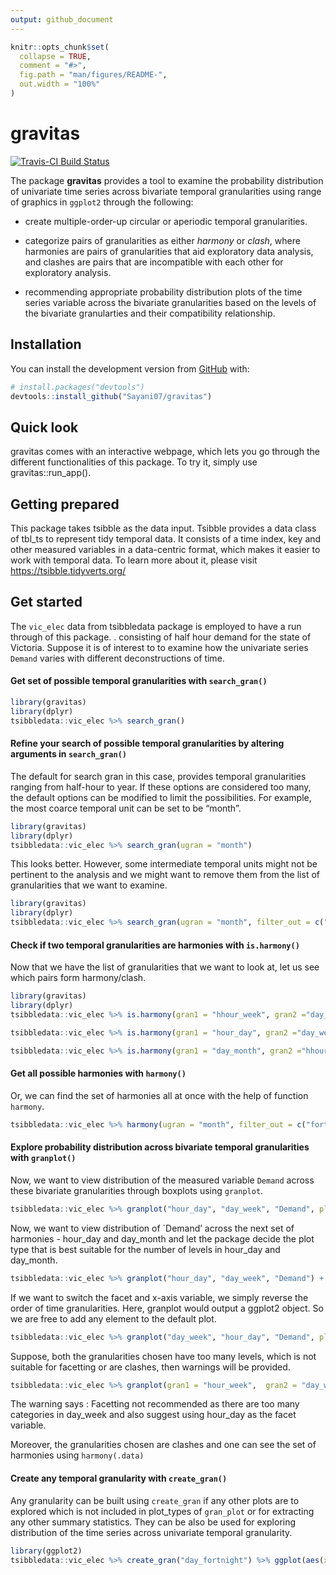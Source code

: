 ```yaml
---
output: github_document
---
```


<!-- README.md is generated from README.Rmd. Please edit that file -->

```r
knitr::opts_chunk$set(
  collapse = TRUE,
  comment = "#>",
  fig.path = "man/figures/README-",
  out.width = "100%"
)
```
# gravitas

<!-- badges: start -->

[![Travis-CI Build Status](https://travis-ci.org/Sayani07/gravitas.svg?branch=master)](https://travis-ci.org/Sayani07/gravitas)
<!-- badges: end -->

The package **gravitas** provides a tool to examine the probability distribution of univariate time series across bivariate temporal granularities using range of graphics in `ggplot2` through the following:  

 - create multiple-order-up circular or aperiodic temporal granularities.  
 
 - categorize pairs of granularities as either  *harmony* or *clash*, where harmonies are pairs of granularities that aid exploratory data analysis, and clashes are pairs that are incompatible with each other for exploratory analysis.  
 
 - recommending appropriate probability distribution plots of the time series variable across the bivariate granularities based on the levels of the bivariate granularties and their compatibility relationship.  

## Installation
  
<!-- You can install the released version of gravitas from [CRAN](https://CRAN.R-project.org) with: -->

<!-- ``` r -->
<!-- install.packages("gravitas") -->
<!-- ``` -->

You can install the development version from [GitHub](https://github.com/) with:

``` r
# install.packages("devtools")
devtools::install_github("Sayani07/gravitas")
```
## Quick look

gravitas comes with an interactive webpage, which lets you go through the different functionalities of this package. To try it, simply use gravitas::run_app().


## Getting prepared

This package takes tsibble as the data input. Tsibble provides a data class of tbl_ts to represent tidy temporal data. It consists of a time index, key and other measured variables in a data-centric format, which makes it easier to work with temporal data. To learn more about it, please visit [https://tsibble.tidyverts.org/](https://tsibble.tidyverts.org/)


## Get started

The `vic_elec` data from tsibbledata package is employed to have a run through of this package. . consisting of half hour demand for the state of Victoria. Suppose it is of interest to to examine how the univariate series `Demand` varies with different deconstructions of time.

#### Get set of possible temporal granularities with `search_gran()`

```r
library(gravitas)
library(dplyr)
tsibbledata::vic_elec %>% search_gran()
```

#### Refine your search of possible temporal granularities by altering arguments in `search_gran()`

The default for search gran in this case,  provides temporal granularities ranging from half-hour to year. If these options are considered too many, the default options can be modified to limit the possibilities. For example, the most coarce temporal unit can be set to be "month".

```r
library(gravitas)
library(dplyr)
tsibbledata::vic_elec %>% search_gran(ugran = "month")
```

This looks better. However, some intermediate temporal units might not be pertinent to the analysis and we might want to  remove them from the list of granularities that we want to examine.

```r
library(gravitas)
library(dplyr)
tsibbledata::vic_elec %>% search_gran(ugran = "month", filter_out = c("fortnight"))
```


#### Check if two temporal granularities are harmonies with `is.harmony()`

Now that we have the list of granularities that we want to look at, let us see which pairs form harmony/clash.

```r
library(gravitas)
library(dplyr)
tsibbledata::vic_elec %>% is.harmony(gran1 = "hhour_week", gran2 ="day_week")

tsibbledata::vic_elec %>% is.harmony(gran1 = "hour_day", gran2 ="day_week")

tsibbledata::vic_elec %>% is.harmony(gran1 = "day_month", gran2 ="hhour_week")

```


#### Get all possible harmonies with `harmony()`

Or, we can find the set of harmonies all at once with the help of function `harmony`.

```r
tsibbledata::vic_elec %>% harmony(ugran = "month", filter_out = c("fortnight", "hhour")) 
```



#### Explore probability distribution across bivariate temporal granularities with `granplot()`

Now, we want to view distribution of the measured variable `Demand` across these bivariate granularities through boxplots using `granplot`.

```r
tsibbledata::vic_elec %>% granplot("hour_day", "day_week", "Demand", plot_type = "boxplot")
```
Now, we want to view distribution of `Demand' across the next set of harmonies - hour_day and day_month and let the package decide 
the plot type that is best suitable for the number of levels in hour_day and day_month.

```r
tsibbledata::vic_elec %>% granplot("hour_day", "day_week", "Demand") + ggplot2::scale_x_discrete(breaks = seq(1,24,2))
```

If we want to switch the facet and x-axis variable, we simply reverse the order of time granularities. Here, granplot would output a ggplot2 object. So we are free to add any element to the default plot.

```r
tsibbledata::vic_elec %>% granplot("day_week", "hour_day", "Demand", plot_type = "violin") + ggplot2::scale_x_discrete(breaks = seq(1,24,2))
```

Suppose, both the granularities chosen have too many levels, which is not suitable for facetting or are clashes, then warnings will be provided.


```r
tsibbledata::vic_elec %>% granplot(gran1 = "hour_week",  gran2 = "day_week", "Demand", plot_type = "violin") + ggplot2::scale_x_discrete(breaks = seq(1,24,2))
```

The warning says :  Facetting not recommended as there are too many categories in day_week and also suggest using hour_day as the facet variable.

Moreover, the granularities chosen are clashes and one can see the set of harmonies using `harmony(.data)`

#### Create any temporal granularity with `create_gran()`

Any granularity can be built using `create_gran` if any other plots are to explored which is not included in plot_types of `gran_plot` or for extracting any other summary statistics. They can be also be used for exploring distribution of the time series across univariate temporal granularity.


```r
library(ggplot2)
tsibbledata::vic_elec %>% create_gran("day_fortnight") %>% ggplot(aes(x = as.factor(day_fortnight), y = Demand)) + xlab("day_fortnight") + geom_boxplot()
```



